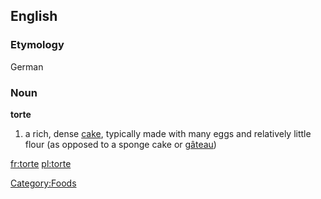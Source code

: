 == English ==
===Etymology===
German
=== Noun ===
'''torte'''

# a rich, dense [[cake]], typically made with many eggs and relatively little flour (as opposed to a sponge cake or [[gâteau]])

[[Category:Foods]]

[[fr:torte]]
[[pl:torte]]
